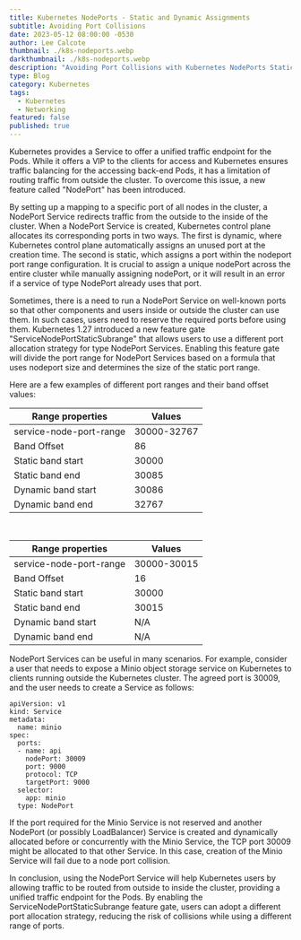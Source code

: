 ```yaml
---
title: Kubernetes NodePorts - Static and Dynamic Assignments
subtitle: Avoiding Port Collisions
date: 2023-05-12 08:00:00 -0530
author: Lee Calcote
thumbnail: ./k8s-nodeports.webp
darkthumbnail: ./k8s-nodeports.webp
description: "Avoiding Port Collisions with Kubernetes NodePorts Static and Dynamic Assignments"
type: Blog
category: Kubernetes
tags:
  - Kubernetes
  - Networking
featured: false
published: true
---
```







<BlogWrapper>

Kubernetes provides a Service to offer a unified traffic endpoint for the Pods. While it offers a VIP to the clients for access and Kubernetes ensures traffic balancing for the accessing back-end Pods, it has a limitation of routing traffic from outside the cluster. To overcome this issue, a new feature called "NodePort" has been introduced. 

By setting up a mapping to a specific port of all nodes in the cluster, a NodePort Service redirects traffic from the outside to the inside of the cluster. When a NodePort Service is created, Kubernetes control plane allocates its corresponding ports in two ways. The first is dynamic, where Kubernetes control plane automatically assigns an unused port at the creation time. The second is static, which assigns a port within the nodeport port range configuration. It is crucial to assign a unique nodePort across the entire cluster while manually assigning nodePort, or it will result in an error if a service of type NodePort already uses that port. 

Sometimes, there is a need to run a NodePort Service on well-known ports so that other components and users inside or outside the cluster can use them. In such cases, users need to reserve the required ports before using them. Kubernetes 1.27 introduced a new feature gate "ServiceNodePortStaticSubrange" that allows users to use a different port allocation strategy for type NodePort Services. Enabling this feature gate will divide the port range for NodePort Services based on a formula that uses nodeport size and determines the size of the static port range.

Here are a few examples of different port ranges and their band offset values:
<div className="table-3">

| Range properties | Values |
| --- | --- |
| service-node-port-range | 30000-32767 |
| Band Offset | 86 |
| Static band start | 30000 |
| Static band end | 30085 |
| Dynamic band start | 30086 |
| Dynamic band end | 32767 |

</div>
<br />
<div className="table-3">

| Range properties | Values |
| --- | --- |
| service-node-port-range | 30000-30015 |
| Band Offset | 16 |
| Static band start | 30000 |
| Static band end | 30015 |
| Dynamic band start | N/A |
| Dynamic band end | N/A |

</div>

NodePort Services can be useful in many scenarios. For example, consider a user that needs to expose a Minio object storage service on Kubernetes to clients running outside the Kubernetes cluster. The agreed port is 30009, and the user needs to create a Service as follows:

```
apiVersion: v1
kind: Service
metadata:
  name: minio
spec:
  ports:
  - name: api
    nodePort: 30009
    port: 9000
    protocol: TCP
    targetPort: 9000
  selector:
    app: minio
  type: NodePort
```
If the port required for the Minio Service is not reserved and another NodePort (or possibly LoadBalancer) Service is created and dynamically allocated before or concurrently with the Minio Service, the TCP port 30009 might be allocated to that other Service. In this case, creation of the Minio Service will fail due to a node port collision. 

In conclusion, using the NodePort Service will help Kubernetes users by allowing traffic to be routed from outside to inside the cluster, providing a unified traffic endpoint for the Pods. By enabling the ServiceNodePortStaticSubrange feature gate, users can adopt a different port allocation strategy, reducing the risk of collisions while using a different range of ports.

</BlogWrapper>